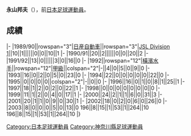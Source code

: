 {{Infobox football biography
|name=永山邦夫
|image=
|fullname=永山邦夫
|birth_date={{Birth date and age|1970|9|16}}
|cityofbirth=[[神奈川縣|神奈川縣]]
|countryofbirth=[[日本|日本]]
|position=[[中场|中场]]
|currentclub=
|years=1993-2003
|clubs=[[橫濱水手|日産自動車/橫濱水手]]
|caps(goals)=
|nationalyears=
|nationalteam=
|nationalcaps(goals)=
}}
'''永山邦夫'''（{{Bd|1970年|9月16日||}}），前[[日本|日本]][[足球|足球]][[運動員|運動員]]。

==成績==
{{Football player club statistics 1|YYN}}
{{Football player club statistics 2|JPN|YYN}}
|-
|1989/90||rowspan="3"|[[橫濱水手|日産自動車]]||rowspan="3"|[[Japan_Soccer_League|JSL Division 1]]||10||1||||||0||0||10||1
|-
|1990/91||20||2||||||0||0||20||2
|-
|1991/92||13||0||||||3||0||16||0
|-
|1992||rowspan="12"|[[橫濱水手|橫濱水手]]||rowspan="12"|[[日本職業足球甲級聯賽|甲級]]||colspan="2"|-||4||0||5||0||9||0
|-
|1993||16||0||2||0||5||0||23||0
|-
|1994||22||0||0||0||0||0||22||0
|-
|1995||0||0||0||0||colspan="2"|-||0||0
|-
|1996||16||0||1||0||8||1||25||1
|-
|1997||18||1||2||0||2||0||22||1
|-
|1998||0||0||0||0||0||0||0||0
|-
|1999||11||1||2||0||4||0||17||1
|-
|2000||24||2||1||1||6||0||31||3
|-
|2001||20||1||1||0||9||0||30||1
|-
|2002||18||0||2||0||6||0||26||0
|-
|2003||8||0||0||0||5||0||13||0
{{Football player club statistics 3|1|JPN}}196||8||15||1||53||1||264||10
{{Football player club statistics 5}}196||8||15||1||53||1||264||10
|}

{{Japan-sport-bio-stub}}
{{Soccer-player-stub}}
[[Category:日本足球運動員|Category:日本足球運動員]]
[[Category:神奈川縣足球運動員|Category:神奈川縣足球運動員]]